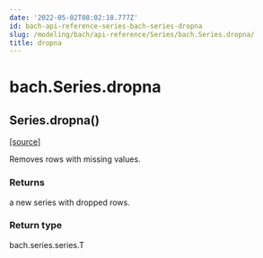 ```yaml
---
date: '2022-05-02T08:02:18.777Z'
id: bach-api-reference-series-bach-series-dropna
slug: /modeling/bach/api-reference/Series/bach.Series.dropna/
title: dropna
---
```


# bach.Series.dropna

<div class="method">

<h2 class="signature-class"><span class="additional-name">Series.</span><span class="name">dropna(</span><small class="parameter-list"></small>)</h2>


&#8203;<span class="view-source">[[source]](https://github.com/objectiv/objectiv-analytics/blob/main/bach/bach/series/series.py)</span>

<div class="content">

Removes rows with missing values.


### Returns

a new series with dropped rows.



### Return type

bach.series.series.T



</div>

</div>
